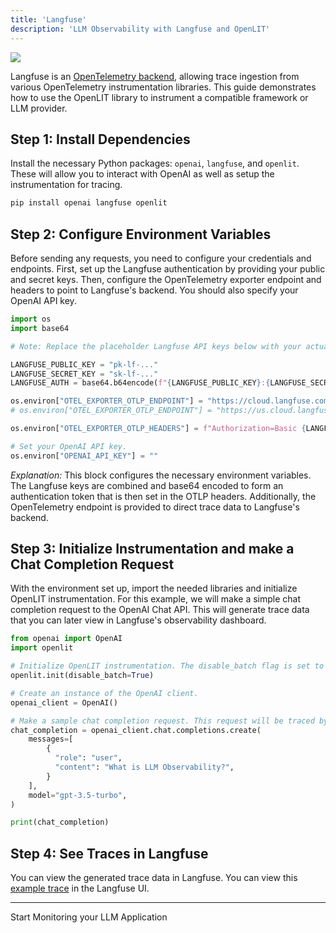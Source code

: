 ```yaml
---
title: 'Langfuse'
description: 'LLM Observability with Langfuse and OpenLIT'
---
```


<Frame>
  <img src="https://langfuse.com/images/cookbook/otel-integration-openlit/openlit-openai-trace.png" />
</Frame>


Langfuse is an [OpenTelemetry backend](https://langfuse.com/docs/opentelemetry/example-openlit), allowing trace ingestion from various OpenTelemetry instrumentation libraries. This guide demonstrates how to use the OpenLIT library to instrument a compatible framework or LLM provider.

## Step 1: Install Dependencies

Install the necessary Python packages: `openai`, `langfuse`, and `openlit`. These will allow you to interact with OpenAI as well as setup the instrumentation for tracing.

```python
pip install openai langfuse openlit
```

## Step 2: Configure Environment Variables

Before sending any requests, you need to configure your credentials and endpoints. First, set up the Langfuse authentication by providing your public and secret keys. Then, configure the OpenTelemetry exporter endpoint and headers to point to Langfuse's backend. You should also specify your OpenAI API key.


```python
import os
import base64

# Note: Replace the placeholder Langfuse API keys below with your actual credentials in production.

LANGFUSE_PUBLIC_KEY = "pk-lf-..."
LANGFUSE_SECRET_KEY = "sk-lf-..."
LANGFUSE_AUTH = base64.b64encode(f"{LANGFUSE_PUBLIC_KEY}:{LANGFUSE_SECRET_KEY}".encode()).decode()

os.environ["OTEL_EXPORTER_OTLP_ENDPOINT"] = "https://cloud.langfuse.com/api/public/otel" # 🇪🇺 EU data region
# os.environ["OTEL_EXPORTER_OTLP_ENDPOINT"] = "https://us.cloud.langfuse.com/api/public/otel" # 🇺🇸 US data region

os.environ["OTEL_EXPORTER_OTLP_HEADERS"] = f"Authorization=Basic {LANGFUSE_AUTH}"

# Set your OpenAI API key.
os.environ["OPENAI_API_KEY"] = ""
```

*Explanation:* This block configures the necessary environment variables. The Langfuse keys are combined and base64 encoded to form an authentication token that is then set in the OTLP headers. Additionally, the OpenTelemetry endpoint is provided to direct trace data to Langfuse's backend.

## Step 3: Initialize Instrumentation and make a Chat Completion Request

With the environment set up, import the needed libraries and initialize OpenLIT instrumentation. For this example, we will make a simple chat completion request to the OpenAI Chat API. This will generate trace data that you can later view in Langfuse's observability dashboard.

```python
from openai import OpenAI
import openlit

# Initialize OpenLIT instrumentation. The disable_batch flag is set to true to process traces immediately.
openlit.init(disable_batch=True)

# Create an instance of the OpenAI client.
openai_client = OpenAI()

# Make a sample chat completion request. This request will be traced by OpenLIT and sent to Langfuse.
chat_completion = openai_client.chat.completions.create(
    messages=[
        {
          "role": "user",
          "content": "What is LLM Observability?",
        }
    ],
    model="gpt-3.5-turbo",
)

print(chat_completion)
```

## Step 4: See Traces in Langfuse

You can view the generated trace data in Langfuse. You can view this [example trace](https://cloud.langfuse.com/project/cloramnkj0002jz088vzn1ja4/traces/64902f6a5b4f27738be939b7ad38eab3?timestamp=2025-02-02T22%3A09%3A53.053Z) in the Langfuse UI.

---

<CardGroup cols={2}>
<Card title="Integrations" href="/latest/integrations/introduction" icon='circle-nodes'>
Start Monitoring your LLM Application 
</Card>
</CardGroup>
